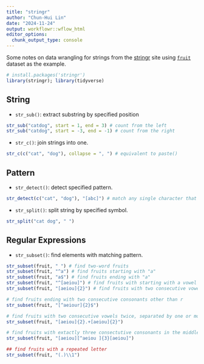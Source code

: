 ```yaml
---
title: "stringr"
author: "Chun-Hui Lin"
date: "2024-11-24"
output: workflowr::wflow_html
editor_options:
  chunk_output_type: console
---
```


Some notes on data wrangling for strings from the [stringr](https://stringr.tidyverse.org/) site using [`fruit`](https://stringr.tidyverse.org/reference/stringr-data.html) dataset as the example.

```r
# install.packages('stringr')
library(stringr); library(tidyverse)
```

## String

* `str_sub()`: extract substring by specified position

```r
str_sub("catdog", start = 1, end = 3) # count from the left
str_sub("catdog", start = -3, end = -1) # count from the right
```

* `str_c()`: join strings into one.

```r
str_c(c("cat", "dog"), collapse = ", ") # equivalent to paste()
```

## Pattern

* `str_detect()`: detect specified pattern.

```r
str_detect(c("cat", "dog"), "[abc]") # match any single character that is a, b, or c
```

* `str_split()`: split string by specified symbol.

```r
str_split("cat dog", " ")
```

## Regular Expressions

* `str_subset()`: find elements with matching pattern.

```r
str_subset(fruit, " ") # find two-word fruits
str_subset(fruit, "^a") # find fruits starting with "a"
str_subset(fruit, "a$") # find fruits ending with "a"
str_subset(fruit, "^[aeiou]") # find fruits with starting with a vowel
str_subset(fruit, "[aeiou]{2}") # find fruits with two consecutive vowels

# find fruits ending with two consecutive consonants other than r
str_subset(fruit, "[^aeiour]{2}$")

# find fruits with two consecutive vowels twice, separated by one or more consants
str_subset(fruit, "[aeiou]{2}.+[aeiou]{2}")

# find fruits with extactly three consectutive consonants in the middle of two vowels
str_subset(fruit, "[aeiou][^aeiou ]{3}[aeiou]")

## find fruits with a repeated letter
str_subset(fruit, "(.)\\1")
```
